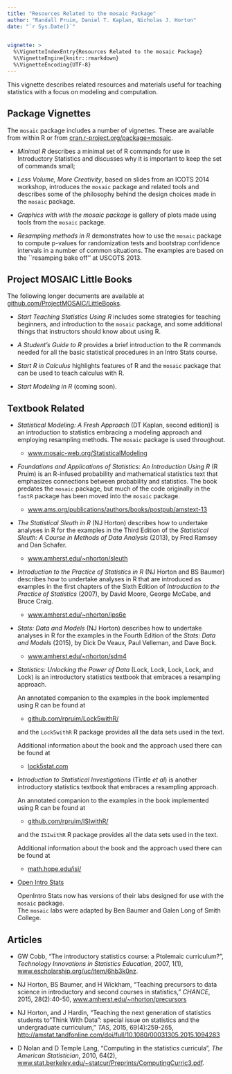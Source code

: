 ```yaml
---
title: "Resources Related to the mosaic Package"
author: "Randall Pruim, Daniel T. Kaplan, Nicholas J. Horton"
date: "`r Sys.Date()`"

  
vignette: >
  %\VignetteIndexEntry{Resources Related to the mosaic Package}
  %\VignetteEngine{knitr::rmarkdown}
  %\VignetteEncoding{UTF-8}
---
```




This vignette describes related resources and materials useful for teaching
statistics with a focus on modeling and computation.

## Package Vignettes

The `mosaic` package includes a number of vignettes. These are available 
from within R or from 
[cran.r-project.org/package=mosaic](http://cran.r-project.org/package=mosaic).

 * *Minimal R* describes a minimal set of R commands for use in 
	Introductory Statistics and discusses why it is important
		to keep the set of commands small;
		
 * *Less Volume, More Creativity*, based on slides from an 
	ICOTS 2014 workshop, introduces the `mosaic` package and related tools 
	and describes some of the philosophy behind the design choices made in the 
	`mosaic` package. 
	
 * *Graphics with with the mosaic package* is gallery of plots made 
	using tools from the `mosaic` package.
	
 * *Resampling methods in R* demonstrates how to use the `mosaic`
	package to compute p-values for randomization tests and bootstrap confidence 
	intervals in a number of common situations. The examples are based on the 
	``resamping bake off'' at USCOTS 2013.

## Project MOSAIC Little Books

The following longer documents are available at 
[github.com/ProjectMOSAIC/LittleBooks](https://github.com/ProjectMOSAIC/LittleBooks/blob/master/README.md).

 * *Start Teaching Statistics Using R* includes 
some strategies for teaching beginners, and introduction to the `mosaic` package,
and some additional things that instructors should know about using R.

 * *A Student's Guide to R* provides a brief introduction to 
the R commands needed for all the basic statistical procedures in 
an Intro Stats course.


 * *Start R in Calculus* highlights features 
of R and the `mosaic` package that can be used to teach 
calculus with R.

 * *Start Modeling in R* (coming soon).
 
## Textbook Related

 * *Statistical Modeling: A Fresh Approach* (DT Kaplan, second edition)]
is an introduction to statistics embracing a modeling approach and employing 
resampling methods. 
The `mosaic` package is used throughout.

    * [www.mosaic-web.org/StatisticalModeling](http://www.mosaic-web.org/StatisticalModeling)

 * *Foundations and Applications of Statistics: An Introduction Using R* (R Pruim) 
is an R-infused probability and mathematical statistics text that emphasizes 
connections between probability and statistics. The book predates the `mosaic` package, 
but much of the code originally in the `fastR` package has been moved into the `mosaic` package.

    * [www.ams.org/publications/authors/books/postpub/amstext-13](http://www.ams.org/publications/authors/books/postpub/amstext-13)

 * *The Statistical Sleuth in R* (NJ Horton)
		describes how to undertake analyses in R for the
		examples in the Third Edition of the
		*Statistical Sleuth: A Course in Methods of Data Analysis* (2013),
		by Fred Ramsey and Dan Schafer.

    * [www.amherst.edu/~nhorton/sleuth](http://www.amherst.edu/~nhorton/sleuth)

		
 * *Introduction to the Practice of Statistics in R* (NJ Horton and BS Baumer)
		describes how to undertake analyses in R that are introduced as examples in the first
		chapters of the Sixth Edition of *Introduction to the Practice of
		Statistics* (2007), by David Moore, George McCabe,
		and Bruce Craig. 
		
    * [www.amherst.edu/~nhorton/ips6e](http://www.amherst.edu/~nhorton/ips6e) 

 * *Stats: Data and Models* (NJ Horton)
		describes how to undertake analyses in R for the
		examples in the Fourth Edition of the
		*Stats: Data and Models* (2015),
		by Dick De Veaux, Paul Velleman, and Dave Bock.

    * [www.amherst.edu/~nhorton/sdm4](http://www.amherst.edu/~nhorton/sdm4)

 * *Statistics: Unlocking the Power of Data* (Lock, Lock, Lock, Lock, and Lock) 
		is an introductory statistics textbook that embraces a resampling approach. 
		
    An annotated companion to the examples in the book implemented using R can be found at 
		
    * [github.com/rpruim/Lock5withR/](https://github.com/rpruim/Lock5withR/blob/master/README.md)
    
    and the `Lock5withR` R package provides all the data sets used in the text.
		
    Additional information about the book and the approach used there can be found at
		
    * [lock5stat.com](http://lock5stat.com) 
		

 * *Introduction to Statistical Investigations* (Tintle *et al*) 
		is another introductory statistics textbook that embraces a resampling approach. 
		
    An annotated companion to the examples in the book implemented using R can be found at 
		
    * [github.com/rpruim/ISIwithR/](https://github.com/rpruim/ISIwithR/blob/master/README.md)
    
    and the `ISIwithR` R package provides all the data sets used in the text.
    
    Additional information about the book and the approach used there can be found at
		
    * [math.hope.edu/isi/](http://math.hope.edu/isi/)
		
  * [Open Intro Stats](https://www.openintro.org/stat/labs.php)
  
    OpenIntro Stats now has versions of their labs designed for 
    use with the `mosaic` package.  
    The `mosaic` labs were adapted by 
    Ben Baumer and Galen Long of Smith College.

## Articles
 * GW Cobb, "The introductory statistics course: a Ptolemaic curriculum?", 
   *Technology Innovations in Statistics Education*, 2007, 1(1), 
   [www.escholarship.org/uc/item/6hb3k0nz](http://www.escholarship.org/uc/item/6hb3k0nz).

 * NJ Horton, BS Baumer, and H Wickham, "Teaching precursors to data science in introductory and second courses in statistics," *CHANCE*, 2015, 28(2):40-50, 
 [www.amherst.edu/~nhorton/precursors](http://www.amherst.edu/~nhorton/precursors)

 * NJ Horton, and J Hardin, "Teaching the next generation of statistics students to "Think With Data": special issue on statistics and the undergraduate curriculum," *TAS*, 2015, 69(4):259-265, 
 [http://amstat.tandfonline.com/doi/full/10.1080/00031305.2015.1094283](http://amstat.tandfonline.com/doi/full/10.1080/00031305.2015.1094283)
 
 * D Nolan and D Temple Lang, "Computing in the statistics curricula", 
*The American Statistician*, 2010, 64(2), 
[www.stat.berkeley.edu/~statcur/Preprints/ComputingCurric3.pdf](http://www.stat.berkeley.edu/~statcur/Preprints/ComputingCurric3.pdf).

